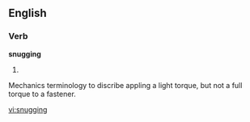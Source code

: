 ==English==

===Verb===
'''snugging'''

# {{present participle of|[[snug]]}}
Mechanics terminology to discribe appling a light torque, but not a full torque to a fastener.

[[vi:snugging]]